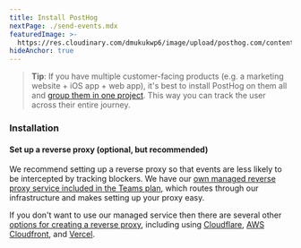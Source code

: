 ```yaml
---
title: Install PostHog
nextPage: ./send-events.mdx
featuredImage: >-
  https://res.cloudinary.com/dmukukwp6/image/upload/posthog.com/contents/docs/getting-started/images/docs-install.png
hideAnchor: true
---
```



> **Tip**: If you have multiple customer-facing products (e.g. a marketing website + iOS app + web app), it's best to install PostHog on them all and [group them in one project](/docs/data/organizations-and-projects). This way you can track the user across their entire journey.

<h3 class="mb-0 mt-6">Installation</h3>


<Install />

#### Set up a reverse proxy (optional, but recommended)

We recommend setting up a reverse proxy so that events are less likely to be intercepted by tracking blockers. We have our [own managed reverse proxy service included in the Teams plan](/docs/advanced/proxy/managed-reverse-proxy), which routes through our infrastructure and makes setting up your proxy easy. 

If you don't want to use our managed service then there are several other [options for creating a reverse proxy](/docs/advanced/proxy), including using [Cloudflare](/docs/advanced/proxy/cloudflare), [AWS Cloudfront](/docs/advanced/proxy/cloudfront), and [Vercel](/docs/advanced/proxy/vercel). 
